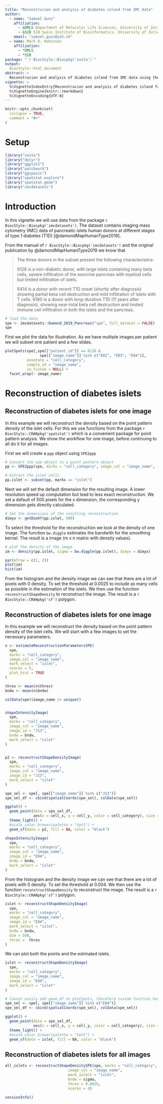 ```yaml
---
title: "Reconstrucion and analysis of diabetes island from IMC data"
author: 
  - name: "Samuel Gunz"
    affiliation:
      - &DMLS Department of Molecular Life Sciences, University of Zurich, Switzerland
      - &SIB SIB Swiss Institute of Bioinformatics, University of Zurich, Switzerland
    email: "samuel.gunz@uzh.ch"
  - name: Mark D. Robinson
    affiliation:
      - *DMLS
      - *SIB
package: "`r BiocStyle::Biocpkg('sosta')`"
output:
  BiocStyle::html_document
abstract: >
  Reconstrucion and analysis of diabetes island from IMC data using the `sosta` package
vignette: >
  %\VignetteIndexEntry{Reconstrucion and analysis of diabetes island from IMC data}
  %\VignetteEngine{knitr::rmarkdown}
  %\VignetteEncoding{UTF-8}  
---
```



```r
knitr::opts_chunk$set(
  collapse = TRUE,
  comment = "#>"
)
```

# Setup

```r
library("sosta")
library("dplyr")
library("ggplot2")
library("patchwork")
library("ggspavis")
library("spatstat.explore")
library("spatstat.geom")
library("imcdatasets")
```


# Introduction

In this vignette we will use data from the package `r BiocStyle::Biocpkg('imcdatasets')`. The dataset contains imaging mass cytometry (IMC) data of pancreatic islets human donors at different stages of type 1 diabetes (T1D) [@damondMapHumanType2019]. 

From the manual of `r BiocStyle::Biocpkg('imcdatasets')` and the original publication by @damondMapHumanType2019 we know that

>The three donors in the subset present the following characteristics:
>
> 6126 is a non-diabetic donor, with large islets containing many beta cells, severe infiltration of the exocrine pancreas with myeloid cells but limited infiltration of islets.
>
> 6414 is a donor with recent T1D onset (shortly after diagnosis) showing partial beta cell destruction and mild infiltration of islets with T cells.
> 6180 is a donor with long-duration T1D (11 years after diagnosis), showing near-total beta cell destruction and limited immune cell infiltration in both the islets and the pancreas.


```r
# load the data
spe <- imcdatasets::Damond_2019_Pancreas("spe", full_dataset = FALSE)
spe
``` 

First we plot the data for illustration. As we have multiple images per patient we will subset one patient and a few slides.


```r
plotSpots(spe[,spe[["patient_id"]] == 6126 &
                spe[["image_name"]] %in% c("E02", "E03", "E04")],
          annotate = "cell_category",
          sample_id = "image_name",
          in_tissue = NULL) +
  facet_wrap(~ image_name)
```
# Reconstruction of diabetes islets

## Reconstruction of diabetes islets for one image

In this example we will reconstruct the density based on the point pattern density of the islet cells. For this we use functions from the package `r BiocStyle::CRANpkg('spatstat')` which is a convenient package for point pattern analysis. We show the workflow for one image, before continuing to all do it for all images.

First we will create a `ppp` object using `SPE2ppp`

```r
# Convert the spe object to a point pattern object
pp <- SPE2ppp(spe, marks = "cell_category", image_col = "image_name", image_id = "E04")

# Extract the islet cells
pp.islet <- subset(pp, marks == "islet")
```

Next we will set the default dimension for the resulting image. A lower resolution speed up computation but lead to less exact reconstruction. We set a default of 500 pixels for the x dimension, the corresponding y dimension gets directly calculated.

```r
# Set the dimensions of the resulting reconstruction
dimyx <- getDimXY(pp.islet, 500)
```

To select the threshold for the reconstruction we look at the density of one image. The function `bw.diggle` estimates the bandwith for the smoothing kernel. The result is a image (m x n matrix with density values).

```r
# plot the density of the image
im <- density(pp.islet, sigma = bw.diggle(pp.islet), dimyx = dimyx)

par(mfrow = c(1, 2))
plot(im)
hist(im)
```

From the histogram and the density image we can see that there are a lot of pixels with 0 density. To set the threshold at 0.0025 to include as many cells as possible in the estimation of the islets. We then use the function `reconstructShapeDensity` to reconstruct the image. The result is a `r BiocStyle::CRANpkg('sf')` polygon.


## Reconstruction of diabetes islets for one image

In this example we will reconstruct the density based on the point pattern density of the islet cells. We will start with a few images to set the necessary parameters.


```r
n <- estimateReconstructionParametersSPE(
  spe,
  marks = "cell_category",
  image_col = "image_name",
  mark_select = "islet",
  ncores = 5,
  plot_hist = TRUE
)

thres <- mean(n$thres)
bndw <- mean(n$bndw)

```

```r
colData(spe)$image_name |> unique()


shapeIntensityImage(
  spe,
  marks = "cell_category",
  image_col = "image_name",
  image_id = "J13",
  bndw = bndw,
  mark_select = "islet"
)


p2 <- reconstructShapeDensityImage(
  spe,
  marks = "cell_category",
  image_col = "image_name",
  image_id = "J13",
  mark_select = "islet"
)

spe_sel <- spe[, spe[["image_name"]] %in% c("J13")]
spe_sel_df <- cbind(spatialCoords(spe_sel), colData(spe_sel))

ggplot() +
  geom_point(data = spe_sel_df,
             aes(x = cell_x, y = cell_y, color = cell_category), size = 0.75) +
  theme_light() +
  #scale_color_brewer(palette = "Set1") +
  geom_sf(data = p2, fill = NA, color = "black")
```


```r
shapeIntensityImage(
  spe,
  marks = "cell_category",
  image_col = "image_name",
  image_id = "E04",
  bndw = bndw,
  mark_select = "islet"
)

```

From the histogram and the density image we can see that there are a lot of pixels with 0 density. To set the threshold at 0.004. We then use the function `reconstructShapeDensity` to reconstruct the image. The result is a `r BiocStyle::CRANpkg('sf')` polygon. 


```r
islet <- reconstructShapeDensityImage(
  spe,
  marks = "cell_category",
  image_col = "image_name",
  image_id = "E04",
  mark_select = "islet",
  bndw = bndw,
  dim = 500,
  thres =  thres
)
```

We can plot both the points and the estimated islets.

```r
islet <- reconstructShapeDensityImage(
  spe,
  marks = "cell_category",
  image_col = "image_name",
  image_id = "E04",
  mark_select = "islet"
) 
```


<!-- ```{r, eval=FALSE, include=FALSE} -->
<!-- p <- plotSpots(spe[,spe[["patient_id"]] == 6126 & -->
<!--                 spe[["image_name"]] %in% c("E04")], -->
<!--           annotate = "cell_type", -->
<!--           sample_id = "image_name", -->
<!--           in_tissue = NULL, -->
<!--           y_reverse = FALSE) + -->
<!--     geom_sf(data = islet, aes(), fill = NA) -->
<!-- ``` -->


```r
# Cannot easily add geom_df to plotSpots, therefore custom function here...
spe_sel <- spe[, spe[["image_name"]] %in% c("E04")]
spe_sel_df <- cbind(spatialCoords(spe_sel), colData(spe_sel))

ggplot() +
  geom_point(data = spe_sel_df,
             aes(x = cell_x, y = cell_y, color = cell_category), size = 0.75) +
  theme_light() +
  #scale_color_brewer(palette = "Set1") +
  geom_sf(data = islet, fill = NA, color = "black")
```

## Reconstruction of diabetes islets for all images

```r
all_islets <- reconstructShapeDensitySPE(spe, marks = "cell_category",
                             image_col = "image_name",
                             mark_select = "islet", 
                             bndw = sigma,
                             thres = 0.0025,
                             ncores = 4)
```


```r
sessionInfo()
```

